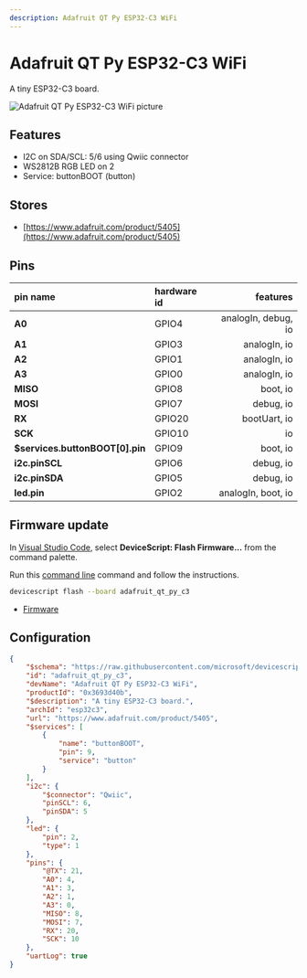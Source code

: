 ```yaml
---
description: Adafruit QT Py ESP32-C3 WiFi
---
```

# Adafruit QT Py ESP32-C3 WiFi


A tiny ESP32-C3 board.


![Adafruit QT Py ESP32-C3 WiFi picture](https://microsoft.github.io/jacdac-docs/images/devices/adafruit/qtpyesp32c3wifidevboardv10.catalog.jpg)

## Features

-  I2C on SDA/SCL: 5/6 using Qwiic connector
-  WS2812B RGB LED on 2
-  Service: buttonBOOT (button)

## Stores

-  [https://www.adafruit.com/product/5405](https://www.adafruit.com/product/5405)

## Pins

| pin name | hardware id | features |
|:---------|:------------|---------:|
| **A0** |  GPIO4 |  analogIn,  debug,  io |
| **A1** |  GPIO3 |  analogIn,  io |
| **A2** |  GPIO1 |  analogIn,  io |
| **A3** |  GPIO0 |  analogIn,  io |
| **MISO** |  GPIO8 |  boot,  io |
| **MOSI** |  GPIO7 |  debug,  io |
| **RX** |  GPIO20 |  bootUart,  io |
| **SCK** |  GPIO10 |  io |
| **$services.buttonBOOT[0].pin** |  GPIO9 |  boot,  io |
| **i2c.pinSCL** |  GPIO6 |  debug,  io |
| **i2c.pinSDA** |  GPIO5 |  debug,  io |
| **led.pin** |  GPIO2 |  analogIn,  boot,  io |



## Firmware update

In [Visual Studio Code](/getting-started/vscode),
select **DeviceScript: Flash Firmware...** from the command palette.
        
Run this [command line](/api/cli) command and follow the instructions.

```bash
devicescript flash --board adafruit_qt_py_c3
```


- [Firmware](https://github.com/microsoft/devicescript-esp32/releases/latest/download/devicescript-esp32c3-adafruit_qt_py_c3-0x0.bin)

## Configuration

```json title="adafruit_qt_py_c3.json"
{
    "$schema": "https://raw.githubusercontent.com/microsoft/devicescript-esp32/main/boards/esp32deviceconfig.schema.json",
    "id": "adafruit_qt_py_c3",
    "devName": "Adafruit QT Py ESP32-C3 WiFi",
    "productId": "0x3693d40b",
    "$description": "A tiny ESP32-C3 board.",
    "archId": "esp32c3",
    "url": "https://www.adafruit.com/product/5405",
    "$services": [
        {
            "name": "buttonBOOT",
            "pin": 9,
            "service": "button"
        }
    ],
    "i2c": {
        "$connector": "Qwiic",
        "pinSCL": 6,
        "pinSDA": 5
    },
    "led": {
        "pin": 2,
        "type": 1
    },
    "pins": {
        "@TX": 21,
        "A0": 4,
        "A1": 3,
        "A2": 1,
        "A3": 0,
        "MISO": 8,
        "MOSI": 7,
        "RX": 20,
        "SCK": 10
    },
    "uartLog": true
}
```
